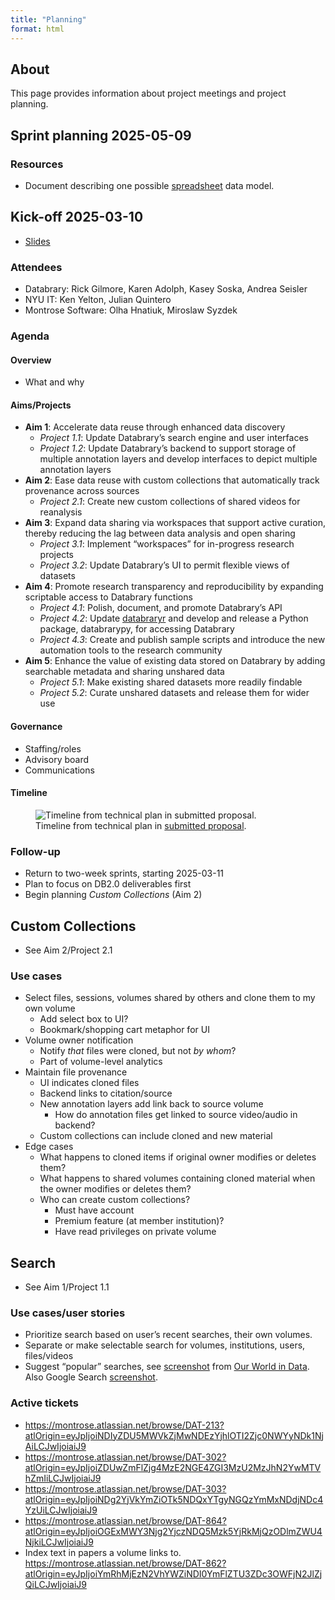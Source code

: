 ```yaml
---
title: "Planning"
format: html
---
```


## About

This page provides information about project meetings and project planning.

## Sprint planning 2025-05-09

### Resources

- Document describing one possible [spreadsheet](spreadsheet.qmd) data model.

## Kick-off 2025-03-10

- [Slides](slides/2025-03-10-kickoff.qmd)

### Attendees

- Databrary: Rick Gilmore, Karen Adolph, Kasey Soska, Andrea Seisler
- NYU IT: Ken Yelton, Julian Quintero
- Montrose Software: Olha Hnatiuk, Miroslaw Syzdek

### Agenda

#### Overview

- What and why

#### Aims/Projects
  
- **Aim 1**: Accelerate data reuse through enhanced data discovery
    - *Project 1.1*: Update Databrary’s search engine and user interfaces
    - *Project 1.2*: Update Databrary’s backend to support storage of multiple annotation layers and develop interfaces to depict multiple annotation layers
- **Aim 2**: Ease data reuse with custom collections that automatically track provenance across sources
    - *Project 2.1*: Create new custom collections of shared videos for reanalysis
- **Aim 3**: Expand data sharing via workspaces that support active curation, thereby reducing the lag between data analysis and open sharing
    - *Project 3.1*: Implement “workspaces” for in-progress research projects
    - *Project 3.2*: Update Databrary’s UI to permit flexible views of datasets
- **Aim 4**: Promote research transparency and reproducibility by expanding scriptable access to Databrary functions
    - *Project 4.1*: Polish, document, and promote Databrary’s API
    - *Project 4.2*: Update [databraryr](https://github.com/databrary/databraryr) and develop and release a Python package, databrarypy, for accessing Databrary
    - *Project 4.3*: Create and publish sample scripts and introduce the new automation tools to the research community
- **Aim 5**: Enhance the value of existing data stored on Databrary by adding searchable metadata and sharing unshared data
    - *Project 5.1*: Make existing shared datasets more readily findable
    - *Project 5.2*: Curate unshared datasets and release them for wider use
    
#### Governance

- Staffing/roles
- Advisory board
- Communications

#### Timeline

![Timeline from technical plan in [submitted proposal](include/pdf/adolph-gilmore-hnds-i-submitted-copy.pdf).](include/img/timeline-2024-07-19v01.png){#fig-proposal-timeline}

### Follow-up

- Return to two-week sprints, starting 2025-03-11
- Plan to focus on DB2.0 deliverables first
- Begin planning *Custom Collections* (Aim 2)

## Custom Collections

- See Aim 2/Project 2.1

### Use cases

- Select files, sessions, volumes shared by others and clone them to my own volume
  - Add select box to UI?
  - Bookmark/shopping cart metaphor for UI
- Volume owner notification
  - Notify *that* files were cloned, but not *by whom*?
  - Part of volume-level analytics
- Maintain file provenance
  - UI indicates cloned files
  - Backend links to citation/source
  - New annotation layers add link back to source volume
    - How do annotation files get linked to source video/audio in backend?
  - Custom collections can include cloned and new material
- Edge cases
  - What happens to cloned items if original owner modifies or deletes them?
  - What happens to shared volumes containing cloned material when the owner modifies or deletes them?
  - Who can create custom collections?
    - Must have account
    - Premium feature (at member institution)?
    - Have read privileges on private volume
    
## Search

- See Aim 1/Project 1.1

### Use cases/user stories

- Prioritize search based on user's recent searches, their own volumes.
- Separate or make selectable search for volumes, institutions, users, files/videos
- Suggest "popular" searches, see [screenshot](include/img/our-world-in-data-search.png) from [Our World in Data](https://ourworldindata.org). Also Google Search [screenshot](include/img/google-search-screenshot.png).

### Active tickets

- <https://montrose.atlassian.net/browse/DAT-213?atlOrigin=eyJpIjoiNDIyZDU5MWVkZjMwNDEzYjhlOTI2Zjc0NWYyNDk1NjAiLCJwIjoiaiJ9>
- <https://montrose.atlassian.net/browse/DAT-302?atlOrigin=eyJpIjoiZDUwZmFlZjg4MzE2NGE4ZGI3MzU2MzJhN2YwMTVhZmIiLCJwIjoiaiJ9>
- <https://montrose.atlassian.net/browse/DAT-303?atlOrigin=eyJpIjoiNDg2YjVkYmZiOTk5NDQxYTgyNGQzYmMxNDdjNDc4YzUiLCJwIjoiaiJ9>
- <https://montrose.atlassian.net/browse/DAT-864?atlOrigin=eyJpIjoiOGExMWY3Njg2YjczNDQ5Mzk5YjRkMjQzODlmZWU4NjkiLCJwIjoiaiJ9>
- Index text in papers a volume links to. <https://montrose.atlassian.net/browse/DAT-862?atlOrigin=eyJpIjoiYmRhMjEzN2VhYWZiNDI0YmFlZTU3ZDc3OWFjN2JlZjQiLCJwIjoiaiJ9>